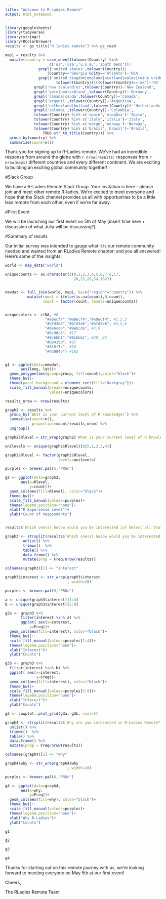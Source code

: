 ```yaml
---
title: "Welcome to R-Ladies Remote"
output: html_notebook
---
```




```r
library(googlesheets)
library(tidyverse)
library(stringr)
library(RColorBrewer)
results <- gs_title("R ladies remote") %>% gs_read

map1 = results %>% 
  mutate(country = case_when((tolower(Country) %in% 
                    c('us','usa','u.s.a.','south bend'))|
               grepl('united states',tolower(Country))|
                   (Country=='Georgia'&City=='Atlanta')~'USA',
               grepl('united kingdom|england|scotland|wales|reino unido',
                       tolower(Country))|(tolower(Country)=='uk')~'UK',
             grepl('new zealand|nz',tolower(Country))~'New Zealand',
             grepl('germ|deutschland',tolower(Country))~'Germany',
             grepl('canada|canda',tolower(Country))~'Canada',
             grepl('argenti',tolower(Country))~'Argentina',
             grepl('netherland|holland',tolower(Country))~'Netherlands',
             grepl('colombi',tolower(Country))~'Colombia',
             tolower(Country) %in% c('spain','espaÃ±a')~'Spain',
             tolower(Country) %in% c('italy','italia')~'Italy',
             tolower(Country) %in% c('norge','norway')~'Norway',
             tolower(Country) %in% c('brazil','brasil')~'Brazil',
                 TRUE~str_to_title(Country))) %>%
  group_by(country) %>%
  summarize(count=n())


```

Thank you for signing up to R-Ladies remote. We've had an incredible response from around the globe with `r nrow(results)` responses from `r nrow(map1)` different countries and every different continent. We are exciting to building an exciting global community together!

#Slack Group

We have a R-Ladies Remote Slack Group. Your invitation is here - please join and meet other remote R-ladies. We're excited to meet everyone and hope that the Slack channel provides us all with opportunities to be a little less remote from each other, even if we're far away.


#First Event

We will be launching our first event on 5th of May [insert time here + discussion of what Julia will be discussing?]


#Summary of results

Our initial survey was intended to gauge what it is our remote community needed and wanted from an RLadies Remote chapter: and you all answered! Here's some of the insights:

```r

world <- map_data("world")

uniquecounts <- as.character(c(0,1,2,3,4,5,6,7,8,17,
                               20,23,25,34,162))


newdat <- full_join(world, map1, by=c("region"="country")) %>%
          mutate(count = ifelse(is.na(count),0,count),
                 count = factor(count, levels=uniquecounts))


uniquecolors <- c(NA, #0
                  "#e0ecf4","#e0ecf4","#e0ecf4", #1,2,3
                  "#bfd3e6","#bfd3e6","#bfd3e6", #4,5,6
                  "#9ebcda","#9ebcda", #7,8
                  "#8c96c6", #17
                  "#8c6bb1","#8c6bb1", #20, 23
                  "#88419d", #25
                  "#810f7c", #34
                  "#4d004b") #162


g1 <- ggplot(data=newdat, 
       aes(long, lat))+
  geom_polygon(aes(group=group, fill=count),color="black")+
  theme_bw()+
  theme(panel.background = element_rect(fill="darkgray"))+
  scale_fill_manual(breaks=uniquecounts,
                    values=uniquecolors)

results_nrow <- nrow(results)

graph2 <- results %>%
  group_by(`What is your current level of R knowledge?`) %>%
  summarise(count=n(),
            proportion=count/results_nrow) %>%
  ungroup() 

graph2$Rlevel = str_wrap(graph2$`What is your current level of R knowledge?`, width=7)

unilevels <- unique(graph2$Rlevel)[c(5,1,2,3,4)]

graph2$Rlevel <- factor(graph2$Rlevel, 
                        levels=unilevels)

purples <- brewer.pal(5,"PRGn")

g2 <- ggplot(data=graph2, 
       aes(x=Rlevel,
           y=count))+
  geom_col(aes(fill=Rlevel), color="black")+
  theme_bw()+
  scale_fill_manual(values=purples)+
  theme(legend.position="none")+
  xlab("R Experience Level")+
  ylab("Count of Respondants")


results$`Which one(s) below would you be interested in? Select all that apply` = gsub(', ([[:upper:]])','| \\U\\1',results$`Which one(s) below would you be interested in? Select all that apply`,perl=TRUE)

graph3 <- strsplit(results$`Which one(s) below would you be interested in? Select all that apply`,'|',fixed=TRUE) %>% 
        unlist() %>%  
        trimws()  %>% 
        table() %>% 
        data.frame() %>% 
        mutate(prop = Freq/nrow(results)) 

colnames(graph3)[1] <- "interest"

graph3$interest <- str_wrap(graph3$interest
                            , width=20)

purples <- brewer.pal(9,"PRGn")

a <- unique(graph3$interest)[1:4]
b <- unique(graph3$interest)[5:9]

g3a <- graph3 %>%
       filter(interest %in% a) %>%
       ggplot( aes(x=interest,
           y=Freq))+
  geom_col(aes(fill=interest), color="black")+
  theme_bw()+
  scale_fill_manual(values=purples[1:4])+
  theme(legend.position="none")+
  xlab("Interest")+
  ylab("Counts")

g3b <- graph3 %>%
  filter(interest %in% b) %>%
  ggplot( aes(x=interest,
              y=Freq))+
  geom_col(aes(fill=interest), color="black")+
  theme_bw()+
  scale_fill_manual(values=purples[5:9])+
  theme(legend.position="none")+
  xlab("Interest")+
  ylab("Counts")

g3 <- cowplot::plot_grid(g3a, g3b, ncol=1)

graph4 <- strsplit(results$`Why are you interested in R-Ladies Remote?  (select all applicable)`,',',fixed=TRUE) %>% 
  unlist() %>%  
  trimws()  %>% 
  table() %>% 
  data.frame() %>% 
  mutate(prop = Freq/nrow(results)) 

colnames(graph4)[1] <- "why"

graph4$why <- str_wrap(graph4$why
                            , width=10)

purples <- brewer.pal(6,"PRGn")

g4 <- ggplot(data=graph4, 
       aes(x=why,
           y=Freq))+
  geom_col(aes(fill=why), color="black")+
  theme_bw()+
  scale_fill_manual(values=purples)+
  theme(legend.position="none")+
  xlab("Why R-Ladies")+
  ylab("Counts")
```

```r
g1

g2

g3

g4

```

Thanks for starting out on this remote journey with us, we're looking forward to meeting everyone on May 5th at our first event!

Cheers,

The RLadies Remote Team
